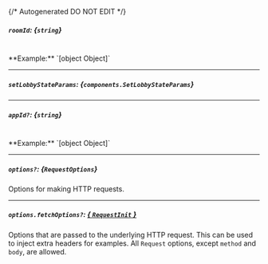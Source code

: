 {/* Autogenerated DO NOT EDIT  */}

##### `roomId`: *{`string`}*
<br/>
**Example:** `[object Object]`

---
##### `setLobbyStateParams`: *{`components.SetLobbyStateParams`}*
<Collapsible openLabel={Labels.showProperties} closeLabel={Labels.hideProperties}>
    <SetLobbyStateParams/>
</Collapsible>

---
##### `appId?`: *{`string`}*
<br/>
**Example:** `[object Object]`

---
##### `options?`: *{`RequestOptions`}*
Options for making HTTP requests.

---
##### `options.fetchOptions?`: [*{ `RequestInit` }*](https://developer.mozilla.org/en-US/docs/Web/API/Request/Request#options)
Options that are passed to the underlying HTTP request. This can be used to inject extra headers for examples. All `Request` options, except `method` and `body`, are allowed.


